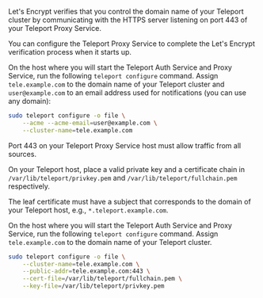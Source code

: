 <Tabs>
  <Tab title="Public internet deployment with Let's Encrypt">

Let's Encrypt verifies that you control the domain name of your Teleport cluster by communicating with the HTTPS server listening on port 443 of your Teleport Proxy Service.

You can configure the Teleport Proxy Service to complete the Let's Encrypt verification process when it starts up.

On the host where you will start the Teleport Auth Service and Proxy Service, run the following `teleport configure` command. Assign `tele.example.com` to the domain name of your Teleport cluster and `user@example.com` to an email address used for notifications (you can use any domain):

```bash
sudo teleport configure -o file \
    --acme --acme-email=user@example.com \
    --cluster-name=tele.example.com
```

Port 443 on your Teleport Proxy Service host must allow traffic from all sources.

  </Tab>
  <Tab title="Private network deployment">

On your Teleport host, place a valid private key and a certificate chain in `/var/lib/teleport/privkey.pem` and `/var/lib/teleport/fullchain.pem` respectively.

The leaf certificate must have a subject that corresponds to the domain of your Teleport host, e.g., `*.teleport.example.com`.

On the host where you will start the Teleport Auth Service and Proxy Service, run the following `teleport configure` command. Assign `tele.example.com` to the domain name of your Teleport cluster.

```bash
sudo teleport configure -o file \
    --cluster-name=tele.example.com \
    --public-addr=tele.example.com:443 \
    --cert-file=/var/lib/teleport/fullchain.pem \
    --key-file=/var/lib/teleport/privkey.pem
```
  </Tab>
</Tabs>